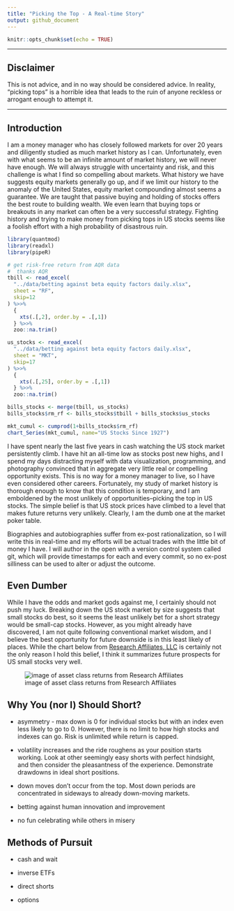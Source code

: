 ```yaml
---
title: "Picking the Top - A Real-time Story"
output: github_document
---
```


```r
knitr::opts_chunk$set(echo = TRUE)
```

<hr/>

## Disclaimer

This is not advice, and in no way should be considered advice.  In reality, "picking tops" is a horrible idea that leads to the ruin of anyone reckless or arrogant enough to attempt it.

<hr/>

## Introduction

I am a money manager who has closely followed markets for over 20 years and diligently studied as much market history as I can.  Unfortunately, even with what seems to be an infinite amount of market history, we will never have enough.  We will always struggle with uncertainty and risk, and this challenge is what I find so compelling about markets.  What history we have suggests equity markets generally go up, and if we limit our history to the anomaly of the United States, equity market compounding almost seems a guarantee.  We are taught that passive buying and holding of stocks offers the best route to building wealth.  We even learn that buying tops or breakouts in any market can often be a very successful strategy.  Fighting history and trying to make money from picking tops in US stocks seems like a foolish effort with a high probability of disastrous ruin.

```r
library(quantmod)
library(readxl)
library(pipeR)

# get risk-free return from AQR data
#  thanks AQR
tbill <- read_excel(
  "../data/betting against beta equity factors daily.xlsx",
  sheet = "RF",
  skip=12
) %>>%
  {
    xts(.[,2], order.by = .[,1])
  } %>>%
  zoo::na.trim()

us_stocks <- read_excel(
  "../data/betting against beta equity factors daily.xlsx",
  sheet = "MKT",
  skip=17
) %>>%
  {
    xts(.[,25], order.by = .[,1])
  } %>>%
  zoo::na.trim()

bills_stocks <- merge(tbill, us_stocks)
bills_stocks$rm_rf <- bills_stocks$tbill + bills_stocks$us_stocks

mkt_cumul <- cumprod(1+bills_stocks$rm_rf)
chart_Series(mkt_cumul, name="US Stocks Since 1927")
```

I have spent nearly the last five years in cash watching the US stock market persistently climb.  I have hit an all-time low as stocks post new highs, and I spend my days distracting myself with data visualization, programming, and photography convinced that in aggregate very little real or compelling opportunity exists.  This is no way for a money manager to live, so I have even considered other careers.  Fortunately, my study of market history is thorough enough to know that this condition is temporary, and I am emboldened by the most unlikely of opportunities--picking the top in US stocks.  The simple belief is that US stock prices have climbed to a level that makes future returns very unlikely.  Clearly, I am the dumb one at the market poker table.

Biographies and autobiographies suffer from ex-post rationalization, so I will write this in real-time and my efforts will be actual trades with the little bit of money I have.  I will author in the open with a version control system called git, which will provide timestamps for each and every commit, so no ex-post silliness can be used to alter or adjust the outcome.


## Even Dumber

While I have the odds and market gods against me, I certainly should not push my luck.  Breaking down the US stock market by size suggests that small stocks do best, so it seems the least unlikely bet for a short strategy would be small-cap stocks.  However, as you might already have discovered, I am not quite following conventional market wisdom, and I believe the best opportunity for future downside is in this least likely of places.  While the chart below from [Research Affiliates, LLC](https://www.researchaffiliates.com/en_us/about-us.html) is certainly not the only reason I hold this belief, I think it summarizes future prospects for US small stocks very well.

![image of asset class returns from Research Affiliates](index_files/figure-markdown_github/research_affiliates_CORE_OVERVIEW_ScatterPlot.png)

## Why You (nor I) Should Short?

* asymmetry - max down is 0 for individual stocks but with an index even less likely to go to 0.  However, there is no limit to how high stocks and indexes can go.  Risk is unlimited while return is capped.

* volatility increases and the ride roughens as your position starts working.  Look at other seemingly easy shorts with perfect hindsight, and then consider the pleasantness of the experience.  Demonstrate drawdowns in ideal short positions.

* down moves don't occur from the top.  Most down periods are concentrated in sideways to already down-moving markets.

* betting against human innovation and improvement

* no fun celebrating while others in misery


## Methods of Pursuit

* cash and wait

* inverse ETFs

* direct shorts

* options
